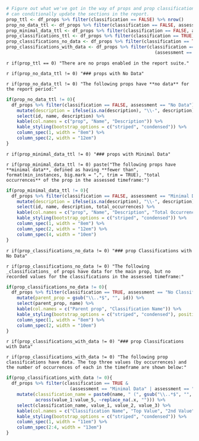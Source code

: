 ```r
# Figure out what we've got in the way of props and prop classifications so we 
# can conditionally update the sections in the report.
prop_ttl <- df_props %>% filter(classification == FALSE) %>% nrow()
prop_no_data_ttl <- df_props %>% filter(classification == FALSE, assessment == "No Data") %>% nrow()
prop_minimal_data_ttl <- df_props %>% filter(classification == FALSE, assessment == "Minimal Data") %>% nrow()
prop_classifications_ttl <- df_props %>% filter(classification == TRUE) %>% nrow()
prop_classifications_no_data <- df_props %>% filter(classification == TRUE, assessment == "No Classifications Data") %>% nrow()
prop_classifications_with_data <- df_props %>% filter(classification == TRUE &
                                                        (assessment == "Minimal Data" | assessment == "Has Data")) %>% nrow()
```

`r if(prop_ttl == 0) "There are no props enabled in the report suite."`

`r if(prop_no_data_ttl != 0) "### props with No Data"`

`r if(prop_no_data_ttl != 0) "The following props have **no data** for the report period:"`

```r
if(prop_no_data_ttl != 0){
  df_props %>% filter(classification == FALSE, assessment == "No Data") %>% 
    mutate(description = ifelse(is.na(description), "\\-", description)) %>% 
    select(id, name, description) %>% 
    kable(col.names = c("prop", "Name", "Description")) %>% 
    kable_styling(bootstrap_options = c("striped", "condensed")) %>% 
    column_spec(1, width = "8em") %>% 
    column_spec(2, width = "12em") 
}
```

`r if(prop_minimal_data_ttl != 0) "### props with Minimal Data"`

`r if(prop_minimal_data_ttl != 0) paste("The following props have **minimal data**, defined as having **fewer than", format(min_instances, big.mark = ",", trim = TRUE), "total occurrences** of the prop in the assessed timeframe:")`

```r
if(prop_minimal_data_ttl != 0){
  df_props %>% filter(classification == FALSE, assessment == "Minimal Data") %>% 
    mutate(description = ifelse(is.na(description), "\\-", description)) %>% 
    select(id, name, description, total_occurrences) %>% 
    kable(col.names = c("prop", "Name", "Description", "Total Occurrences")) %>% 
    kable_styling(bootstrap_options = c("striped", "condensed")) %>% 
    column_spec(1, width = "8em") %>% 
    column_spec(2, width = "12em") %>% 
    column_spec(4, width = "10em") 
}
```
`r if(prop_classifications_no_data != 0) "### prop Classifications with No Data"`

`r if(prop_classifications_no_data != 0) "The following _classifications_ of props have data for the main prop, but no recorded values for the classifications in the assessed timeframe:"`

```r
if(prop_classifications_no_data != 0){
  df_props %>% filter(classification == TRUE, assessment == "No Classifications Data") %>% 
    mutate(parent_prop = gsub("\\..*$", "", id)) %>% 
    select(parent_prop, name) %>% 
    kable(col.names = c("Parent prop", "Classification Name")) %>% 
    kable_styling(bootstrap_options = c("striped", "condensed"), position = "center", full_width = F) %>% 
    column_spec(1, width = "8em") %>% 
    column_spec(2, width = "10em") 
}
```

`r if(prop_classifications_with_data != 0) "### prop Classifications with Data"`

`r if(prop_classifications_with_data != 0) "The following prop classifications have data. The top three values (by occurrences) and the number of occurrences of each in the timeframe are shown below:"`

```r
if(prop_classifications_with_data != 0){
  df_props %>% filter(classification == TRUE & 
                        (assessment == "Minimal Data" | assessment == "Has Data")) %>% 
    mutate(classification_name = paste0(name, " (", gsub("\\..*$", "", id), ")"),
           across(value_1:value_5, ~replace_na(.x, ""))) %>% 
    select(classification_name, value_1, value_2, value_3) %>% 
    kable(col.names = c("Classification Name", "Top Value", "2nd Value", "3rd Value")) %>% 
    kable_styling(bootstrap_options = c("striped", "condensed")) %>% 
    column_spec(1, width = "11em") %>% 
    column_spec(2:4, width = "13em") 
}
```
